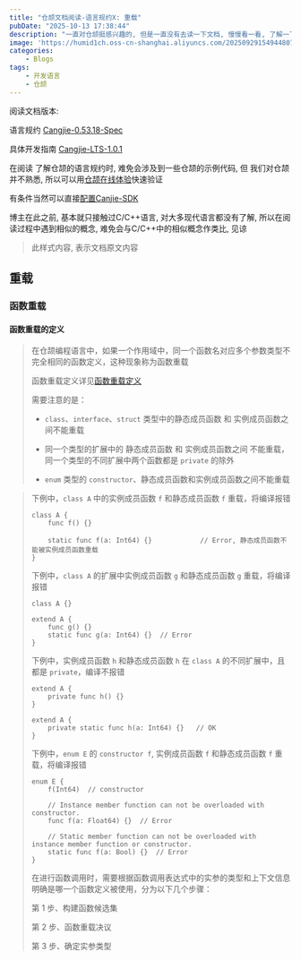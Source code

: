 ```yaml
---
title: "仓颉文档阅读-语言规约X: 重载"
pubDate: "2025-10-13 17:38:44"
description: "一直对仓颉挺感兴趣的, 但是一直没有去读一下文档, 慢慢看一看, 了解一下"
image: 'https://humid1ch.oss-cn-shanghai.aliyuncs.com/20250929154944807.webp'
categories: 
    - Blogs
tags:
    - 开发语言
    - 仓颉
---
```





<Info>

阅读文档版本:

语言规约 [Cangjie-0.53.18-Spec](https://cangjie-lang.cn/docs?url=/0.53.18/Spec/source_zh_cn/Chapter_01_Lexical_Structure(zh).html)

具体开发指南 [Cangjie-LTS-1.0.1](https://cangjie-lang.cn/docs?url=/1.0.1/index.html)

在阅读 了解仓颉的语言规约时, 难免会涉及到一些仓颉的示例代码, 但 我们对仓颉并不熟悉, 所以可以用[仓颉在线体验](https://cangjie-lang.cn/playground)快速验证

有条件当然可以直接[配置Canjie-SDK](https://cangjie-lang.cn/download/1.0.1)

</Info>

<Warning>

博主在此之前, 基本就只接触过C/C++语言, 对大多现代语言都没有了解, 所以在阅读过程中遇到相似的概念, 难免会与C/C++中的相似概念作类比, 见谅

</Warning>

> 此样式内容, 表示文档原文内容

## 重载

### 函数重载

#### 函数重载的定义


> 在仓颉编程语言中，如果一个作用域中，同一个函数名对应多个参数类型不完全相同的函数定义，这种现象称为函数重载
> 
> 函数重载定义详见[函数重载定义](https://www.humid1ch.cn/blog/cangjie-docs-reading-xi#heading-4)
> 
> 需要注意的是：
> 
> - `class`、`interface`、`struct` 类型中的静态成员函数 和 实例成员函数之间不能重载
> 
> - 同一个类型的扩展中的 静态成员函数 和 实例成员函数之间 不能重载，同一个类型的不同扩展中两个函数都是 `private` 的除外
> 
> - `enum` 类型的 `constructor`、静态成员函数和实例成员函数之间不能重载

> 下例中，`class A` 中的实例成员函数 `f` 和静态成员函数 `f` 重载，将编译报错
> 
> ```cangjie
> class A {
>     func f() {}
>     
>     static func f(a: Int64) {}            // Error, 静态成员函数不能被实例成员函数重载
> }
> ```
> 
> 下例中，`class A` 的扩展中实例成员函数 `g` 和静态成员函数 `g` 重载，将编译报错
> 
> ```cangjie
> class A {}
> 
> extend A {
>     func g() {}
>     static func g(a: Int64) {}  // Error
> }
> ```
> 
> 下例中，实例成员函数 `h` 和静态成员函数 `h` 在 `class A` 的不同扩展中，且都是 `private`，编译不报错
> 
> ```cangjie
> extend A {
>     private func h() {}
> }
> 
> extend A {
>     private static func h(a: Int64) {}   // OK
> }
> ```
> 
> 下例中，`enum E` 的 `constructor f`, 实例成员函数 `f` 和静态成员函数 `f` 重载，将编译报错
> 
> ```cangjie
> enum E {
>     f(Int64)  // constructor
> 
>     // Instance member function can not be overloaded with constructor.
>     func f(a: Float64) {}  // Error
> 
>     // Static member function can not be overloaded with instance member function or constructor.
>     static func f(a: Bool) {}  // Error
> }
> ```
> 
> 在进行函数调用时，需要根据函数调用表达式中的实参的类型和上下文信息明确是哪一个函数定义被使用，分为以下几个步骤：
> 
> 第 1 步、构建函数候选集
> 
> 第 2 步、函数重载决议
> 
> 第 3 步、确定实参类型
